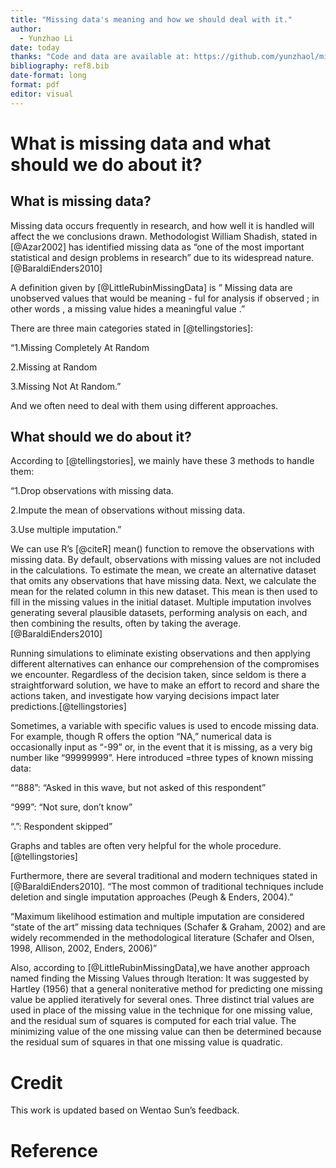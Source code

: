 ```yaml
---
title: "Missing data's meaning and how we should deal with it."
author: 
  - Yunzhao Li
date: today
thanks: "Code and data are available at: https://github.com/yunzhaol/missing_data.git"
bibliography: ref8.bib
date-format: long
format: pdf
editor: visual
---
```


# What is missing data and what should we do about it?

## What is missing data?
Missing data occurs frequently in research, and how well it is handled will affect the we conclusions drawn. Methodologist William Shadish, stated in [@Azar2002] has identified missing data as "one of the most important statistical and design problems in research" due to its widespread nature. [@BaraldiEnders2010]

A definition given by [@LittleRubinMissingData] is " Missing data are unobserved values that would be meaning - ful for analysis if observed ; in other words , a missing value hides a meaningful value ."

There are three main categories stated in [@tellingstories]: 

"1.Missing Completely At Random

2.Missing at Random

3.Missing Not At Random." 

And we often need to deal with them using different approaches.

## What should we do about it?

According to [@tellingstories], we mainly have these 3 methods to handle them: 

"1.Drop observations with missing data.

2.Impute the mean of observations without missing data.

3.Use multiple imputation."

We can use R's [@citeR] mean() function to remove the observations with missing data. By default, observations with missing values are not included in the calculations. To estimate the mean, we create an alternative dataset that omits any observations that have missing data. Next, we calculate the mean for the related column in this new dataset. This mean is then used to fill in the missing values in the initial dataset. Multiple imputation involves generating several plausible datasets, performing analysis on each, and then combining the results, often by taking the average. [@BaraldiEnders2010]

Running simulations to eliminate existing observations and then applying different alternatives can enhance our comprehension of the compromises we encounter. Regardless of the decision taken, since seldom is there a straightforward solution, we have to make an effort to record and share the actions taken, and investigate how varying decisions impact later predictions.[@tellingstories]

Sometimes, a variable with specific values is used to encode missing data. For example, though R offers the option "NA," numerical data is occasionally input as "-99" or, in the event that it is missing, as a very big number like "99999999”. Here introduced =three types of known missing data:

"“888”: “Asked in this wave, but not asked of this respondent”

“999”: “Not sure, don’t know”

“.”: Respondent skipped" 

Graphs and tables are often very helpful for the whole procedure.
[@tellingstories]

Furthermore, there are several traditional and modern techniques stated in [@BaraldiEnders2010].
"The most common of traditional techniques include deletion and single imputation approaches (Peugh & Enders, 2004)."

"Maximum likelihood estimation and multiple imputation are considered “state of the art” missing data techniques (Schafer & Graham, 2002) and are widely recommended in the methodological literature (Schafer and Olsen, 1998, Allison, 2002, Enders, 2006)"

Also, according to [@LittleRubinMissingData],we have another approach named finding the Missing Values through Iteration:
It was suggested by Hartley (1956) that a general noniterative method for predicting one missing value be applied iteratively for several ones. Three distinct trial values are used in place of the missing value in the technique for one missing value, and the residual sum of squares is computed for each trial value. The minimizing value of the one missing value can then be determined because the residual sum of squares in that one missing value is quadratic. 


# Credit

This work is updated based on Wentao Sun's feedback.

\newpage
# Reference